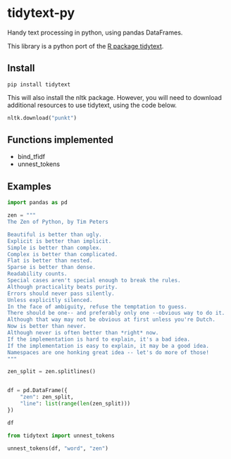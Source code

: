 tidytext-py
===========

Handy text processing in python, using pandas DataFrames.

This library is a python port of the [R package tidytext](https://github.com/juliasilge/tidytext). 

Install
-------

```
pip install tidytext
```

This will also install the nltk package.
However, you will need to download additional resources to use tidytext, using the code below.

```python
nltk.download("punkt")
```


Functions implemented
---------------------

* bind_tfidf
* unnest_tokens


Examples
--------

```python
import pandas as pd

zen = """
The Zen of Python, by Tim Peters

Beautiful is better than ugly.
Explicit is better than implicit.
Simple is better than complex.
Complex is better than complicated.
Flat is better than nested.
Sparse is better than dense.
Readability counts.
Special cases aren't special enough to break the rules.
Although practicality beats purity.
Errors should never pass silently.
Unless explicitly silenced.
In the face of ambiguity, refuse the temptation to guess.
There should be one-- and preferably only one --obvious way to do it.
Although that way may not be obvious at first unless you're Dutch.
Now is better than never.
Although never is often better than *right* now.
If the implementation is hard to explain, it's a bad idea.
If the implementation is easy to explain, it may be a good idea.
Namespaces are one honking great idea -- let's do more of those!
"""

zen_split = zen.splitlines()


df = pd.DataFrame({
    "zen": zen_split,
    "line": list(range(len(zen_split)))
})

df
```

```python
from tidytext import unnest_tokens

unnest_tokens(df, "word", "zen")
```
